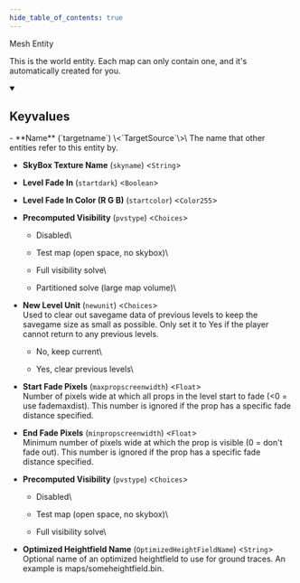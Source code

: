 ```yaml
---
hide_table_of_contents: true
---
```


<!---
!!!!!!
THIS PAGE IS AUTOGENERATED FROM GAME FGD DEFINITIONS!
DO NOT EDIT MANUALLY!
!!!!!!

In order to make edits, you can make an annotation file in /fgd_dump_overrides
-->


Mesh Entity

This is the world entity. Each map can only contain one, and it's automatically created for you.

<details open>
<summary><h2>Keyvalues</h2></summary>
- **Name** (`targetname`) \<`TargetSource`\>\
The name that other entities refer to this entity by.

- **SkyBox Texture Name** (`skyname`) \<`String`\>

- **Level Fade In** (`startdark`) \<`Boolean`\>

- **Level Fade In Color (R G B)** (`startcolor`) \<`Color255`\>

- **Precomputed Visibility** (`pvstype`) \<`Choices`\>
  - Disabled\
    
  - Test map (open space, no skybox)\
    
  - Full visibility solve\
    
  - Partitioned solve (large map volume)\
    


- **New Level Unit** (`newunit`) \<`Choices`\>\
Used to clear out savegame data of previous levels to keep the savegame size as small as possible. Only set it to Yes if the player cannot return to any previous levels.
  - No, keep current\
    
  - Yes, clear previous levels\
    


- **Start Fade Pixels** (`maxpropscreenwidth`) \<`Float`\>\
Number of pixels wide at which all props in the level start to fade (&lt;0 = use fademaxdist). This number is ignored if the prop has a specific fade distance specified.

- **End Fade Pixels** (`minpropscreenwidth`) \<`Float`\>\
Minimum number of pixels wide at which the prop is visible (0 = don't fade out). This number is ignored if the prop has a specific fade distance specified.

- **Precomputed Visibility** (`pvstype`) \<`Choices`\>
  - Disabled\
    
  - Test map (open space, no skybox)\
    
  - Full visibility solve\
    


- **Optimized Heightfield Name** (`OptimizedHeightFieldName`) \<`String`\>\
Optional name of an optimized heightfield to use for ground traces. An example is maps/someheightfield.bin.


 </details>

